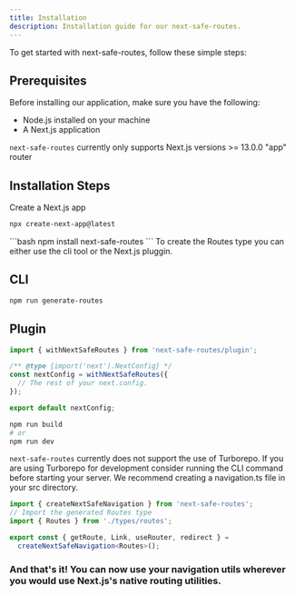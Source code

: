 ```yaml
---
title: Installation
description: Installation guide for our next-safe-routes.
---
```


To get started with next-safe-routes, follow these simple steps:

## Prerequisites

Before installing our application, make sure you have the following:

- Node.js installed on your machine
- A Next.js application

<Note title='Supported Versions' type='info'>
  <code>next-safe-routes</code> currently only supports Next.js versions >=
  13.0.0 "app" router
</Note>

## Installation Steps

<Stepper>
<StepperItem title="Clone the Repository">
Create a Next.js app

```bash
npx create-next-app@latest
```

</StepperItem>
<StepperItem title="Install Next Safe routes">
```bash
npm install next-safe-routes
```

</StepperItem>

<StepperItem title="Create your project's Routes type">
To create the Routes type you can either use the cli tool or the Next.js pluggin.

## CLI

```bash
npm run generate-routes
```

## Plugin

```js
import { withNextSafeRoutes } from 'next-safe-routes/plugin';

/** @type {import('next').NextConfig} */
const nextConfig = withNextSafeRoutes({
  // The rest of your next.config.
});

export default nextConfig;
```

```bash
npm run build
# or
npm run dev
```

<Note title='Turborepo Support' type='warning'>
  <code>next-safe-routes</code> currently does not support the use of Turborepo.
  If you are using Turborepo for development consider running the CLI command
  before starting your server.
</Note>

</StepperItem>

<StepperItem title='Create your navigation helpers'>
We recommend creating a navigation.ts file in your src directory.

```ts
import { createNextSafeNavigation } from 'next-safe-routes';
// Import the generated Routes type
import { Routes } from './types/routes';

export const { getRoute, Link, useRouter, redirect } =
  createNextSafeNavigation<Routes>();
```

</StepperItem>

</Stepper>

### And that's it! You can now use your navigation utils wherever you would use Next.js's native routing utilities.
